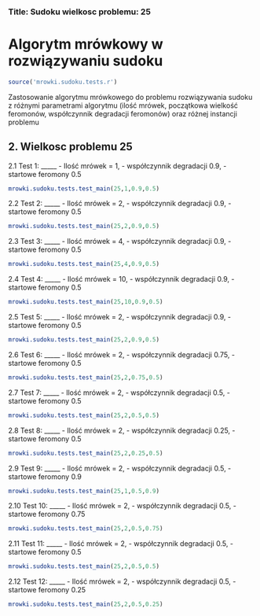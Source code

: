 ### Title: Sudoku wielkosc problemu: 25
Algorytm mrówkowy w rozwiązywaniu sudoku
========================================================
```r
source('mrowki.sudoku.tests.r')
```
Zastosowanie algorytmu mrówkowego do problemu rozwiązywania sudoku z różnymi parametrami algorytmu (ilość mrówek, początkowa wielkość feromonów, współczynnik degradacji feromonów) oraz różnej instancji problemu

2. Wielkosc problemu 25
----------

2.1 Test 1: 
_____
  - Ilość mrówek = 1, 
  - współczynnik degradacji 0.9,
  - startowe feromony 0.5

```r
mrowki.sudoku.tests.test_main(25,1,0.9,0.5)
```

2.2 Test 2: 
_____
  - Ilość mrówek = 2, 
  - współczynnik degradacji 0.9,
  - startowe feromony 0.5

```r
mrowki.sudoku.tests.test_main(25,2,0.9,0.5)
```

2.3 Test 3: 
_____
  - Ilość mrówek = 4, 
  - współczynnik degradacji 0.9,
  - startowe feromony 0.5

```r
mrowki.sudoku.tests.test_main(25,4,0.9,0.5)
```

2.4 Test 4: 
_____
  - Ilość mrówek = 10, 
  - współczynnik degradacji 0.9,
  - startowe feromony 0.5

```r
mrowki.sudoku.tests.test_main(25,10,0.9,0.5)
```

2.5 Test 5: 
_____
  - Ilość mrówek = 2, 
  - współczynnik degradacji 0.9,
  - startowe feromony 0.5

```r
mrowki.sudoku.tests.test_main(25,2,0.9,0.5)
```

2.6 Test 6: 
_____
  - Ilość mrówek = 2, 
  - współczynnik degradacji 0.75,
  - startowe feromony 0.5

```r
mrowki.sudoku.tests.test_main(25,2,0.75,0.5)
```

2.7 Test 7: 
_____
  - Ilość mrówek = 2, 
  - współczynnik degradacji 0.5,
  - startowe feromony 0.5

```r
mrowki.sudoku.tests.test_main(25,2,0.5,0.5)
```

2.8 Test 8: 
_____
  - Ilość mrówek = 2, 
  - współczynnik degradacji 0.25,
  - startowe feromony 0.5

```r
mrowki.sudoku.tests.test_main(25,2,0.25,0.5)
```

2.9 Test 9: 
_____
  - Ilość mrówek = 2, 
  - współczynnik degradacji 0.5,
  - startowe feromony 0.9

```r
mrowki.sudoku.tests.test_main(25,1,0.5,0.9)
```

2.10 Test 10: 
_____
  - Ilość mrówek = 2, 
  - współczynnik degradacji 0.5,
  - startowe feromony 0.75

```r
mrowki.sudoku.tests.test_main(25,2,0.5,0.75)
```

2.11 Test 11: 
_____
  - Ilość mrówek = 2, 
  - współczynnik degradacji 0.5,
  - startowe feromony 0.5

```r
mrowki.sudoku.tests.test_main(25,2,0.5,0.5)
```

2.12 Test 12: 
_____
  - Ilość mrówek = 2, 
  - współczynnik degradacji 0.5,
  - startowe feromony 0.25

```r
mrowki.sudoku.tests.test_main(25,2,0.5,0.25)
```


